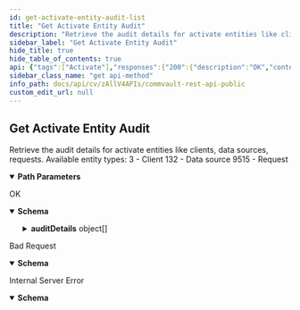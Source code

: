 ```yaml
---
id: get-activate-entity-audit-list
title: "Get Activate Entity Audit"
description: "Retrieve the audit details for activate entities like clients, data sources, requests."
sidebar_label: "Get Activate Entity Audit"
hide_title: true
hide_table_of_contents: true
api: {"tags":["Activate"],"responses":{"200":{"description":"OK","content":{"application/json":{"schema":{"description":"","properties":{"auditDetails":{"description":"List of audit information for an entity","items":{"properties":{"messages":{"description":"All the audit messages for this entry","items":{"type":"string"},"type":"array"},"operation":{"description":"Operation performed","type":"string"},"severity":{"description":"Defines the serverity of the audit entry","enum":["LOW","MEDIUM","HIGH","CRITICAL"],"title":"AuditLevel","type":"string"},"time":{"description":"Unix epoch time representation of audit entry","format":"int32","type":"integer"},"user":{"description":"Name of the user","type":"string"}},"title":"EntityAuditInformation","type":"object"},"type":"array"}},"title":"EntityAuditList","type":"object"}}}},"400":{"description":"Bad Request","content":{"application/json":{"schema":{"properties":{"errorCode":{"format":"int32","type":"integer"},"errorMessage":{"nullable":true,"type":"string"}},"type":"object"}}}},"500":{"description":"Internal Server Error","content":{"application/json":{"schema":{"properties":{"errorCode":{"format":"int32","type":"integer"},"errorMessage":{"nullable":true,"type":"string"}},"type":"object"}}}}},"operationId":"GetActivateEntityAuditList","description":"Retrieve the audit details for activate entities like clients, data sources, requests.\nAvailable entity types:\n3 - Client\n132 - Data source\n9515 - Request","parameters":[{"schema":{"type":"integer","format":"int32","minimum":1},"name":"entityType","in":"path","required":true,"description":"Type of the entity"},{"schema":{"type":"integer","format":"int32","minimum":1},"name":"entityId","in":"path","required":true,"description":"Unique id for the entity"}],"method":"get","path":"/V4/Activate/Entity/{entityType}/{entityId}/Audit","servers":[{"url":"http://{hostname}/webconsole/api","variables":{"hostname":{"default":"localhost","description":"Webconsole"}}}],"securitySchemes":{"token":{"in":"header","name":"Authtoken","type":"apiKey"}},"info":{"version":"1.0.0","contact":{},"description":"## Welcome\n\nWelcome to Commvault's Rest APIs. You can explore our APIs in [Postman](https://getpostman.com) using the predefined requests we created\n\nThe current version of this documentation is **Commvault Platform Release 2022E**.\n\nYou can access LTS documentation here:\n\n[Feature Release 11.20](https://documenter.getpostman.com/view/2046098/UVR7KoPJ)\n\n[Feature Release 11.24](https://documenter.getpostman.com/view/2046098/UVR7KoPL)\n\nFor more V2 and Latest APIs, please visit your API Explorer page.  \n[*More Details*](http://documentation.commvault.com/commvault/v11/article?p=107350_1.htm)\n\n## Setup\n\nTo get started, [create an environment in Postman](https://www.getpostman.com/docs/environments), select that environment, and set your environment variables by entering necessary values in the `0 - Setup/Environment Setup` pre-request script ([documentation on pre-request scripts](http://www.getpostman.com/docs/pre_request_scripts)). Also, Some of our calls might have dependencies. `GET`/`PUT`/`DELETE` may only work after an item is created with a `POST`.\n\nThe same set of APIs can be used for both XML and JSON. If you want to get equivalent JSON for the XML, use our [API](https://api.commvault.com/#fe2fa795-dd7c-4416-857d-75704b52be8c) for conversion.\n\n**Note:** Swagger Documentation for V2/Latest APIs are present in the following URL:  \n`{ServerURL}/sandbox/apiexplorer`\n\n[*More Details*](http://documentation.commvault.com/commvault/v11/article?p=45551.htm)","title":"Commvault Rest API - Public"},"postman":{"name":"Get Activate Entity Audit","description":{"content":"Retrieve the audit details for activate entities like clients, data sources, requests.\nAvailable entity types:\n3 - Client\n132 - Data source\n9515 - Request","type":"text/plain"},"url":{"path":["V4","Activate","Entity",":entityType",":entityId","Audit"],"host":["{{baseUrl}}"],"query":[],"variable":[{"disabled":false,"description":{"content":"(Required) Type of the entity","type":"text/plain"},"type":"any","value":"","key":"entityType"},{"disabled":false,"description":{"content":"(Required) Unique id for the entity","type":"text/plain"},"type":"any","value":"","key":"entityId"}]},"header":[{"key":"Accept","value":"application/json"}],"method":"GET"}}
sidebar_class_name: "get api-method"
info_path: docs/api/cv/zAllV4APIs/commvault-rest-api-public
custom_edit_url: null
---
```



## Get Activate Entity Audit



Retrieve the audit details for activate entities like clients, data sources, requests.
Available entity types:
3 - Client
132 - Data source
9515 - Request

<details style={{"marginBottom":"1rem"}} data-collapsed={false} open={true}><summary style={{}}><strong>Path Parameters</strong></summary><div><ul><ParamsItem className={"paramsItem"} param={{"schema":{"type":"integer","format":"int32","minimum":1},"name":"entityType","in":"path","required":true,"description":"Type of the entity"}}></ParamsItem><ParamsItem className={"paramsItem"} param={{"schema":{"type":"integer","format":"int32","minimum":1},"name":"entityId","in":"path","required":true,"description":"Unique id for the entity"}}></ParamsItem></ul></div></details><div><ApiTabs><TabItem label={"200"} value={"200"}><div>

OK

</div><div><MimeTabs schemaType={"response"}><TabItem label={"application/json"} value={"application/json"}><SchemaTabs><TabItem label={"Schema"} value={"Schema"}><details style={{}} data-collapsed={false} open={true}><summary style={{"textAlign":"left"}}><strong>Schema</strong></summary><div style={{"textAlign":"left","marginLeft":"1rem"}}></div><ul style={{"marginLeft":"1rem"}}><SchemaItem collapsible={true} className={"schemaItem"}><details style={{}}><summary style={{}}><strong>auditDetails</strong><span style={{"opacity":"0.6"}}> object[]</span></summary><div style={{"marginLeft":"1rem"}}><div style={{"marginTop":".5rem","marginBottom":".5rem"}}>

List of audit information for an entity

</div><SchemaItem collapsible={false} name={"messages"} required={false} deprecated={undefined} schemaDescription={"All the audit messages for this entry"} schemaName={"string[]"} qualifierMessage={undefined} defaultValue={undefined}></SchemaItem><SchemaItem collapsible={false} name={"operation"} required={false} deprecated={undefined} schemaDescription={"Operation performed"} schemaName={"string"} qualifierMessage={undefined} defaultValue={undefined}></SchemaItem><SchemaItem collapsible={false} name={"severity"} required={false} deprecated={undefined} schemaDescription={"Defines the serverity of the audit entry"} schemaName={"AuditLevel"} qualifierMessage={"**Possible values:** [`LOW`, `MEDIUM`, `HIGH`, `CRITICAL`]"} defaultValue={undefined}></SchemaItem><SchemaItem collapsible={false} name={"time"} required={false} deprecated={undefined} schemaDescription={"Unix epoch time representation of audit entry"} schemaName={"int32"} qualifierMessage={undefined} defaultValue={undefined}></SchemaItem><SchemaItem collapsible={false} name={"user"} required={false} deprecated={undefined} schemaDescription={"Name of the user"} schemaName={"string"} qualifierMessage={undefined} defaultValue={undefined}></SchemaItem></div></details></SchemaItem></ul></details></TabItem><TabItem label={"Example (from schema)"} value={"Example (from schema)"}><ResponseSamples responseExample={"{\n  \"auditDetails\": [\n    {\n      \"messages\": [\n        \"string\"\n      ],\n      \"operation\": \"string\",\n      \"severity\": \"LOW\",\n      \"time\": 0,\n      \"user\": \"string\"\n    }\n  ]\n}"} language={"json"}></ResponseSamples></TabItem></SchemaTabs></TabItem></MimeTabs></div></TabItem><TabItem label={"400"} value={"400"}><div>

Bad Request

</div><div><MimeTabs schemaType={"response"}><TabItem label={"application/json"} value={"application/json"}><SchemaTabs><TabItem label={"Schema"} value={"Schema"}><details style={{}} data-collapsed={false} open={true}><summary style={{"textAlign":"left"}}><strong>Schema</strong></summary><div style={{"textAlign":"left","marginLeft":"1rem"}}></div><ul style={{"marginLeft":"1rem"}}><SchemaItem collapsible={false} name={"errorCode"} required={false} deprecated={undefined} schemaDescription={undefined} schemaName={"int32"} qualifierMessage={undefined} defaultValue={undefined}></SchemaItem><SchemaItem collapsible={false} name={"errorMessage"} required={false} deprecated={undefined} schemaDescription={undefined} schemaName={"string"} qualifierMessage={undefined} defaultValue={undefined}></SchemaItem></ul></details></TabItem><TabItem label={"Example (from schema)"} value={"Example (from schema)"}><ResponseSamples responseExample={"{\n  \"errorCode\": 0,\n  \"errorMessage\": \"string\"\n}"} language={"json"}></ResponseSamples></TabItem></SchemaTabs></TabItem></MimeTabs></div></TabItem><TabItem label={"500"} value={"500"}><div>

Internal Server Error

</div><div><MimeTabs schemaType={"response"}><TabItem label={"application/json"} value={"application/json"}><SchemaTabs><TabItem label={"Schema"} value={"Schema"}><details style={{}} data-collapsed={false} open={true}><summary style={{"textAlign":"left"}}><strong>Schema</strong></summary><div style={{"textAlign":"left","marginLeft":"1rem"}}></div><ul style={{"marginLeft":"1rem"}}><SchemaItem collapsible={false} name={"errorCode"} required={false} deprecated={undefined} schemaDescription={undefined} schemaName={"int32"} qualifierMessage={undefined} defaultValue={undefined}></SchemaItem><SchemaItem collapsible={false} name={"errorMessage"} required={false} deprecated={undefined} schemaDescription={undefined} schemaName={"string"} qualifierMessage={undefined} defaultValue={undefined}></SchemaItem></ul></details></TabItem><TabItem label={"Example (from schema)"} value={"Example (from schema)"}><ResponseSamples responseExample={"{\n  \"errorCode\": 0,\n  \"errorMessage\": \"string\"\n}"} language={"json"}></ResponseSamples></TabItem></SchemaTabs></TabItem></MimeTabs></div></TabItem></ApiTabs></div>
      